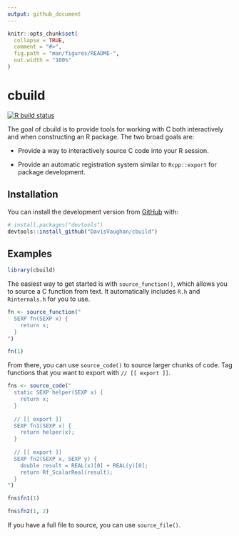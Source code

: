 ```yaml
---
output: github_document
---
```


<!-- README.md is generated from README.Rmd. Please edit that file -->

```r
knitr::opts_chunk$set(
  collapse = TRUE,
  comment = "#>",
  fig.path = "man/figures/README-",
  out.width = "100%"
)
```

# cbuild

<!-- badges: start -->
[![R build status](https://github.com/DavisVaughan/cbuild/workflows/R-CMD-check/badge.svg)](https://github.com/DavisVaughan/cbuild)
<!-- badges: end -->

The goal of cbuild is to provide tools for working with C both interactively and when constructing an R package. The two broad goals are:

- Provide a way to interactively source C code into your R session.

- Provide an automatic registration system similar to `Rcpp::export` for package development.

## Installation

You can install the development version from [GitHub](https://github.com/) with:

``` r
# install.packages("devtools")
devtools::install_github("DavisVaughan/cbuild")
```

## Examples

```r
library(cbuild)
```

The easiest way to get started is with `source_function()`, which allows you to source a C function from text. It automatically includes `R.h` and `Rinternals.h` for you to use.

```r
fn <- source_function("
  SEXP fn(SEXP x) {
    return x;
  }
")

fn(1)
```

From there, you can use `source_code()` to source larger chunks of code. Tag functions that you want to export with `// [[ export ]]`.

```r
fns <- source_code("
  static SEXP helper(SEXP x) {
    return x;
  }
  
  // [[ export ]]
  SEXP fn1(SEXP x) {
    return helper(x);
  }
  
  // [[ export ]]
  SEXP fn2(SEXP x, SEXP y) {
    double result = REAL(x)[0] + REAL(y)[0];
    return Rf_ScalarReal(result);
  }
")

fns$fn1(1)

fns$fn2(1, 2)
```

If you have a full file to source, you can use `source_file()`.

